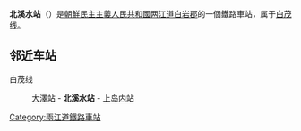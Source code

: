 {{unreferenced|time=2015-02-06T07:24:17+00:00}}
{{朝鮮半島車站資訊
|公司色 = blue
|文字色 = 
|站名 = 北溪水站
|圖片 = 
|pxl = 
|圖片說明 =
|前一站 = [[大澤站_(兩江道)|大澤]]
|前一站距離 = 5.4
|後一站距離 = 5.9
|後一站 = [[上岛内站|上岛内]]
|所屬路線 = [[白茂线|白茂线]]
|距離 = 11.9
|起點站 = [[白岩青年站|白岩青年]]
|諺文 = 북계수역
|朝鮮漢字 = 北溪水驛
|文觀部式 = 
|馬-賴式 = Pukkyesu-yŏk
|副站名 = 
|車站編號 = 
|停站路線數 = 
|所屬公司 = [[朝鮮民主主義人民共和國鐵道省|朝鮮民主主義人民共和國鐵道省]]
|所在地 =[[两江道|两江道]][[白岩郡|白岩郡]]
|車站構造 = 地面车站
|月台配置 = 
|啟用年月日 =
|廢站年月日 = 
|上下車人次 = 
|統計年度 = 
|轉車 = 
|備註 = 
|全寬備註 = 
}}

'''北溪水站'''（{{lang-ko|북계수역}}）是[[朝鮮民主主義人民共和國|朝鮮民主主義人民共和國]][[两江道|两江道]][[白岩郡|白岩郡]]的一個鐵路車站，属于[[白茂线|白茂线]]。

==邻近车站==
白茂线
:[[大澤站_(兩江道)|大澤站]] - '''北溪水站''' - [[上岛内站|上岛内站]]

{{朝鲜铁路小作品}}

{{白茂线}}

[[Category:兩江道鐵路車站|Category:兩江道鐵路車站]]